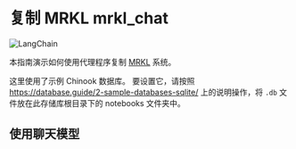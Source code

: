 # 复制 MRKL mrkl_chat
![LangChain](https://pica.zhimg.com/50/v2-56e8bbb52aa271012541c1fe1ceb11a2_r.gif 'LangChain中文网')

本指南演示如何使用代理程序复制 [MRKL](https://arxiv.org/pdf/2205.00445.pdf) 系统。

这里使用了示例 Chinook 数据库。
要设置它，请按照 https://database.guide/2-sample-databases-sqlite/ 上的说明操作，将 `.db` 文件放在此存储库根目录下的 notebooks 文件夹中。


<Example/>

## 使用聊天模型


<ChatExample/>
